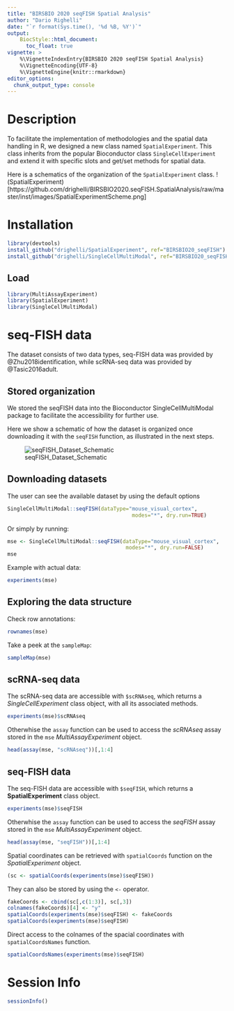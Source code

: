 ```yaml
---
title: "BIRSBIO 2020 seqFISH Spatial Analysis"
author: "Dario Righelli"
date: "`r format(Sys.time(), '%d %B, %Y')`"
output:
    BiocStyle::html_document:
      toc_float: true
vignette: >
    %\VignetteIndexEntry{BIRSBIO 2020 seqFISH Spatial Analysis}
    %\VignetteEncoding{UTF-8}
    %\VignetteEngine{knitr::rmarkdown}
editor_options: 
  chunk_output_type: console
---
```


# Description

To facilitate the implementation of methodologies and the spatial data handling
in R, we designed a new class named `SpatialExperiment`.
This class inherits from the popular Bioconductor class `SingleCellExperiment`
and extend it with specific slots and get/set methods for spatial data.

Here is a schematics of the organization of the `SpatialExperiment` class.
!(SpatialExperiment)[https://github.com/drighelli/BIRSBIO2020.seqFISH.SpatialAnalysis/raw/master/inst/images/SpatialExperimentScheme.png]

# Installation

```r
library(devtools)
install_github("drighelli/SpatialExperiment", ref="BIRSBIO20_seqFISH")
install_github("drighelli/SingleCellMultiModal", ref="BIRSBIO20_seqFISH")
```



## Load

```r

library(MultiAssayExperiment)
library(SpatialExperiment)
library(SingleCellMultiModal)

```


# seq-FISH data

The dataset consists of two data types,
seq-FISH data was provided by @Zhu2018identification, while scRNA-seq data
was provided by @Tasic2016adult.

## Stored organization

We stored the seqFISH data into the Bioconductor SingleCellMultiModal package
to facilitate the accessibility for further use.

Here we show a schematic of how the dataset is organized once downloading it 
with the `seqFISH` function, as illustrated in the next steps.

![seqFISH_Dataset_Schematic](https://github.com/drighelli/BIRSBIO2020.seqFISH.SpatialAnalysis/raw/master/inst/images/scMultiModal_seqFISH.png)

## Downloading datasets

The user can see the available dataset by using the default options

```r

SingleCellMultiModal::seqFISH(dataType="mouse_visual_cortex", 
                                        modes="*", dry.run=TRUE)

```

Or simply by running:

```r

mse <- SingleCellMultiModal::seqFISH(dataType="mouse_visual_cortex", 
                                      modes="*", dry.run=FALSE)
mse
```

Example with actual data:

```r
experiments(mse)
```


## Exploring the data structure

Check row annotations:

```r
rownames(mse)
```

Take a peek at the `sampleMap`:

```r
sampleMap(mse)
```


## scRNA-seq data

The scRNA-seq data are accessible with `$scRNAseq`, which returns a 
*SingleCellExperiment* class object, with all its associated methods.

```r
experiments(mse)$scRNAseq
```

Otherwhise the `assay` function can be used to access the *scRNAseq* assay
stored in the `mse` *MultiAssayExperiment* object.

```r
head(assay(mse, "scRNAseq"))[,1:4]
```

## seq-FISH data

The seq-FISH data are accessible with `$seqFISH`, which returns a 
**SpatialExperiment** class object.

```r
experiments(mse)$seqFISH
```

Otherwhise the `assay` function can be used to access the *seqFISH* assay
stored in the `mse` *MultiAssayExperiment* object.

```r
head(assay(mse, "seqFISH"))[,1:4]
```

Spatial coordinates can be retrieved with `spatialCoords` function on the 
*SpatialExperiment* object.

```r
(sc <- spatialCoords(experiments(mse)$seqFISH))
```

They can also be stored by using the `<-` operator.

```r
fakeCoords <- cbind(sc[,c(1:3)], sc[,3])
colnames(fakeCoords)[4] <- "y"
spatialCoords(experiments(mse)$seqFISH) <- fakeCoords
spatialCoords(experiments(mse)$seqFISH)
```

Direct access to the colnames of the spacial coordinates with
`spatialCoordsNames` function.

```r
spatialCoordsNames(experiments(mse)$seqFISH)
```


# Session Info

```r
sessionInfo()
```

